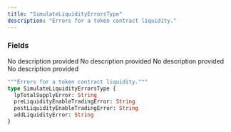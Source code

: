 ```yaml
---
title: "SimulateLiquidityErrorsType"
description: "Errors for a token contract liquidity."
---
```


### Fields

<ResponseField name="lpTotalSupplyError" type="String">
  No description provided
</ResponseField>

<ResponseField name="preLiquidityEnableTradingError" type="String">
  No description provided
</ResponseField>

<ResponseField name="postLiquidityEnableTradingError" type="String">
  No description provided
</ResponseField>

<ResponseField name="addLiquidityError" type="String">
  No description provided
</ResponseField>


```graphql SimulateLiquidityErrorsType
"""Errors for a token contract liquidity."""
type SimulateLiquidityErrorsType {
  lpTotalSupplyError: String
  preLiquidityEnableTradingError: String
  postLiquidityEnableTradingError: String
  addLiquidityError: String
}
```
